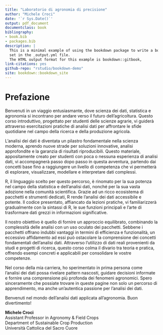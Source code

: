 ```yaml
---
title: "Laboratorio di agronomia di precisione"
author: "Michele Croci"
date: '`r Sys.Date()`'
output: pdf_document
documentclass: book
bibliography:
- book.bib
- packages.bib
description: |
  This is a minimal example of using the bookdown package to write a book.
  set in the _output.yml file.
  The HTML output format for this example is bookdown::gitbook,
link-citations: yes
github-repo: "rstudio/bookdown-demo"
site: bookdown::bookdown_site
---
```


# Prefazione

Benvenuti in un viaggio entusiasmante, dove scienza dei dati, statistica e agronomia si incontrano per andare verso il futuro dell'agricoltura. Questo corso introduttivo, progettato per studenti delle scienze agrarie, vi guiderà attraverso esercitazioni pratiche di analisi dati per affrontare le sfide quotidiane nel campo della ricerca e della produzione agricola.

L'analisi dei dati è diventata un pilastro fondamentale nella scienza moderna, aprendo nuove strade per soluzioni innovative, analisi approfondite e la garanzia di risultati riproducibili. Questo materiale, appositamente creato per studenti con poca o nessuna esperienza di analisi dati, vi accompagnerà passo dopo passo in questa avventura, partendo dai concetti base fino a raggiungere un livello di competenza che vi permetterà di esplorare, visualizzare, modellare e interpretare dati complessi.

R, il linguaggio scelto per questo percorso, è rinomato per la sua potenza nel campo della statistica e dell'analisi dati, nonché per la sua vasta adozione nella comunità scientifica. Grazie ad un ricco ecosistema di pacchetti e strumenti dedicati, R rende l'analisi dei dati accessibile e potente. Il codice presentato, affiancato da lezioni pratiche, vi familiarizzerà gradualmente con la sintassi di R, le sue funzioni principali e l'arte di trasformare dati grezzi in informazioni significative.

Il nostro obiettivo è quello di fornire un approccio equilibrato, combinando la complessità delle analisi con un uso oculato dei pacchetti. Sebbene i pacchetti offrano indubbi vantaggi in termini di efficienza e funzionalità, un eccessivo affidamento ad essi può ostacolare la comprensione dei concetti fondamentali dell'analisi dati. Attraverso l'utilizzo di dati reali provenienti da studi e progetti di ricerca, questo corso colma il divario tra teoria e pratica, offrendo esempi concreti e applicabili per consolidare le vostre competenze.

Nel corso della mia carriera, ho sperimentato in prima persona come l'analisi dei dati possa rivelare pattern nascosti, guidare decisioni informate e fornire una comprensione più profonda dei fenomeni agronomici. Spero sinceramente che possiate trovare in queste pagine non solo un percorso di apprendimento, ma anche un'autentica passione per l'analisi dei dati.

Benvenuti nel mondo dell'analisi dati applicata all'agronomia. Buon divertimento!

**Michele Croci**\
Assistant Professor in Agronomy & Field Crops\
Department of Sustainable Crop Production\
Università Cattolica del Sacro Cuore
